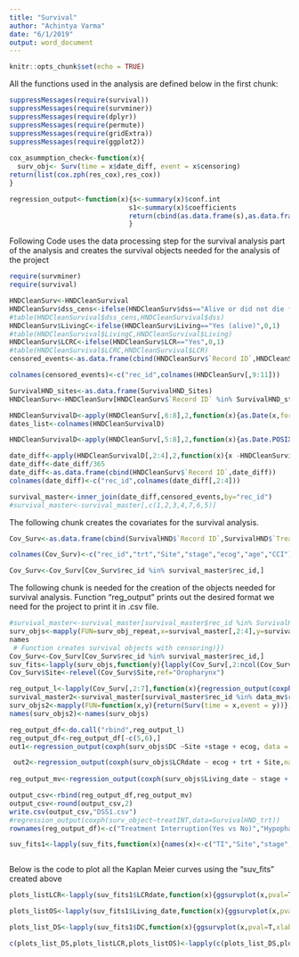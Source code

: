 ```yaml
---
title: "Survival"
author: "Achintya Varma"
date: "6/1/2019"
output: word_document
---
```


```r
knitr::opts_chunk$set(echo = TRUE)
```
All the functions used in the analysis are defined below in the first chunk:
```r
suppressMessages(require(survival))
suppressMessages(require(survminer))
suppressMessages(require(dplyr))
suppressMessages(require(permute))
suppressMessages(require(gridExtra))
suppressMessages(require(ggplot2))
  
cox_asummption_check<-function(x){
  surv_obj<- Surv(time = x$date_diff, event = x$censoring)
return(list(cox.zph(res_cox),res_cox))
}

regression_output<-function(x){s<-summary(x)$conf.int
                              s1<-summary(x)$coefficients
                              return(cbind(as.data.frame(s),as.data.frame(s1)))
                              }

```

Following Code uses the data processing step for the survival analysis part of the analysis and creates the survival objects needed for the analysis of the project

```r
require(survminer)
require(survival)

HNDCleanSurv<-HNDCleanSurvival
HNDCleanSurv$dss_cens<-ifelse(HNDCleanSurv$dss=="Alive or did not die from HN cancer",0,1)
#table(HNDCleanSurvival$dss_cens,HNDCleanSurvival$dss)
HNDCleanSurv$LivingC<-ifelse(HNDCleanSurv$Living=="Yes (alive)",0,1)
#table(HNDCleanSurvival$LivingC,HNDCleanSurvival$Living)
HNDCleanSurv$LCRC<-ifelse(HNDCleanSurv$LCR=="Yes",0,1)
#table(HNDCleanSurvival$LCRC,HNDCleanSurvival$LCR)
censored_events<-as.data.frame(cbind(HNDCleanSurv$`Record ID`,HNDCleanSurv$dss_cens,HNDCleanSurv$LivingC,HNDCleanSurv$LCRC))

colnames(censored_events)<-c("rec_id",colnames(HNDCleanSurv[,9:11]))

SurvivalHND_sites<-as.data.frame(SurvivalHND_Sites)
HNDCleanSurv<-HNDCleanSurv[HNDCleanSurv$`Record ID` %in% SurvivalHND_stage$record_id,]

HNDCleanSurvivalD<-apply(HNDCleanSurv[,6:8],2,function(x){as.Date(x,format="%m/%d/%Y")})
dates_list<-colnames(HNDCleanSurvivalD)

HNDCleanSurvivalD<-apply(HNDCleanSurv[,5:8],2,function(x){as.Date.POSIXct(x,tz="America/New_York",format = "%m/%d/%Y")})

date_diff<-apply(HNDCleanSurvivalD[,2:4],2,function(x){x -HNDCleanSurvivalD[,1] })
date_diff<-date_diff/365
date_diff<-as.data.frame(cbind(HNDCleanSurv$`Record ID`,date_diff))
colnames(date_diff)<-c("rec_id",colnames(date_diff[,2:4]))

survival_master<-inner_join(date_diff,censored_events,by="rec_id")
#survival_master<-survival_master[,c(1,2,3,4,7,6,5)]

```
The following chunk creates the covariates for the survival analysis.
```r

Cov_Surv<-as.data.frame(cbind(SurvivalHND$`Record ID`,SurvivalHND$`Treatment interrupted`,SurvivalHND$`Site Multiple Choice-Drop Down (only one choice)`,SurvivalHND$`Stage for Cox Regression`,SurvivalHND$`ECOG for Cox Regression`,SurvivalHND$`Age for cox`,SurvivalHND$`CCI for Cox Regression`))

colnames(Cov_Surv)<-c("rec_id","trt","Site","stage","ecog","age","CCI")

Cov_Surv<-Cov_Surv[Cov_Surv$rec_id %in% survival_master$rec_id,]

```
The following chunk is needed for the creation of the objects needed for survival analysis. Function "reg_output" prints out the desired format we need for the project to print it in .csv file. 

```r
#survival_master<-survival_master[survival_master$rec_id %in% SurvivalHND_Sites$record_id,]
surv_objs<-mapply(FUN=surv_obj_repeat,x=survival_master[,2:4],y=survival_master[,5:7])
names
 # Function creates survival objects with censoring)})
Cov_Surv<-Cov_Surv[Cov_Surv$rec_id %in% survival_master$rec_id,]
suv_fits<-lapply(surv_objs,function(y){lapply(Cov_Surv[,2:ncol(Cov_Surv)],function(x){surv_fit(y~x,data=Cov_Surv)})})
Cov_Surv$Site<-relevel(Cov_Surv$Site,ref="Oropharynx")

reg_output_l<-lapply(Cov_Surv[,2:7],function(x){regression_output(coxph(surv_objs$DC~x))}) # prepares all the outputs for DC for univariate 
survival_master2<-survival_master[survival_master$rec_id %in% data_mv$record_id,]
surv_objs2<-mapply(FUN=function(x,y){return(Surv(time = x,event = y))},x = survival_master2[,2:4],y = survival_master2[,5:7])
names(surv_objs2)<-names(surv_objs)

reg_output_df<-do.call("rbind",reg_output_l)
reg_output_df<-reg_output_df[-c(5,6),]
out1<-regression_output(coxph(surv_objs$DC ~Site +stage + ecog, data = Cov_Surv,na.action = na.omit))

 out2<-regression_output(coxph(surv_objs$LCRdate ~ ecog + trt + Site,na.action = na.omit, data = Cov_Surv))
 
reg_output_mv<-regression_output(coxph(surv_objs$Living_date ~ stage + Site+age,data=Cov_Surv,na.action = na.omit))

output_csv<-rbind(reg_output_df,reg_output_mv)
output_csv<-round(output_csv,2)
write.csv(output_csv,"DSS1.csv")
#regression_output(coxph(surv_object~treatINT,data=SurvivalHND_trt))
rownames(reg_output_df)<-c("Treatment Interruption(Yes vs No)","Hypopharynx","Larynx","Oral Cavity","Nasopharynx","Stage III/IV","Ecog1","ECOG II/III/IV","Age 80+","CCI 7+")

suv_fits1<-lapply(suv_fits,function(x){names(x)<-c("TI","Site","stage","ecog","age","CCI")}) # rename all the nested lists



```
Below is the code to plot all the Kaplan Meier curves using the "suv_fits" created above



```r
plots_listLCR<-lapply(suv_fits1$LCRdate,function(x){ggsurvplot(x,pval=T,xlab="Time(years)",ylab="Locoregional Control",data=Cov_Surv)})

plots_listOS<-lapply(suv_fits1$Living_date,function(x){ggsurvplot(x,pval=T,xlab="Time(years)",ylab="Overall Survival",data=Cov_Surv)})

plots_list_DS<-lapply(suv_fits1$DC,function(x){ggsurvplot(x,pval=T,xlab="Time(years)",ylab = "Disease Specific Survival",data=Cov_Surv)})

c(plots_list_DS,plots_listLCR,plots_listOS)<-lapply(c(plots_list_DS,plots_listOS,plots_list_DS),function(x){names(x)<-c("TI","Site","stage","ecog","age","CCI")})
```

